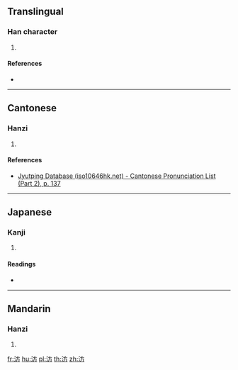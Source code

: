 {{character info/new}}
==Translingual==

===Han character===
{{Han char|rn=85|rad=水|as=04|sn=7|four=30127|canj=EYHS|ids=⿰氵方}}

# {{defn|Han|sort=水04}}

====References====
* {{Han ref|kx=0608.110|dkj=17171|dj=1001.140|hdz=31572.030|uh=6C78|ud=27768|bh=CB4B|bd=52043}}

----

==Cantonese==

===Hanzi===
{{yue-hanzi|jyut=[[fong1]], [[pong1]], [[pong4]]|y=fong1, pong1, pong4}}

# {{defn|lang=yue|sort=水04}}

====References====
*[http://www.iso10646hk.net/jp/document/download.jsp Jyutping Database (iso10646hk.net) - Cantonese Pronunciation List (Part 2), p. 137]

----

==Japanese==

===Kanji===
{{ja-kanji|grade=|rs=水04}}

# {{defn|lang=ja|sort=水04}}

====Readings====
* {{ja-readings|on=[[ほう]] (hō)|kun=[[つなぐ]] (tsunagu)}}

----

==Mandarin==

===Hanzi===
{{cmn-hanzi|pin=[[fāng]] ([[fang1]]), [[pāng]] ([[pang1]])|wg=fang<sup>1</sup>, pang<sup>1</sup>}}

# {{defn|lang=cmn|sort=水04}}

[[fr:汸]]
[[hu:汸]]
[[pl:汸]]
[[th:汸]]
[[zh:汸]]